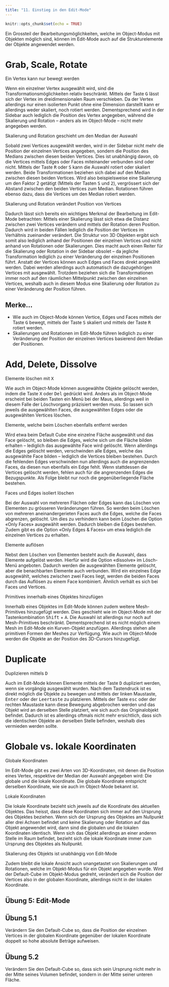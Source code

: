 ```yaml
---
title: "11.	Einstieg in den Edit-Mode"
---
```


```r
knitr::opts_chunk$set(echo = TRUE)
```

Ein Grossteil der Bearbeitungsmöglichkeiten, welche im Object-Modus mit Objekten möglich sind, können im Edit-Mode auch auf die Strukturelemente der Objekte angewendet werden.

# Grab, Scale, Rotate

<div class="marginnote"> Ein Vertex kann nur bewegt werden </div>

Wenn ein einzelner Vertex ausgewählt wird, sind die Transformationsmöglichkeiten relativ beschränkt. Mittels der Taste <kbd>G</kbd> lässt sich der Vertex im dreidimensionalen Raum verschieben. Da der Vertex allerdings nur einen isolierten Punkt ohne eine Dimension darstellt kann er allerdings weder skaliert, noch rotiert werden. Dementsprechend wird in der Sidebar auch lediglich die Position des Vertex angegeben, während die Skalierung und Rotation – anders als im Object-Mode – nicht mehr angegeben werden.

<div class="marginnote"> Skalierung und Rotation geschieht um den Median der Auswahl </div>

Sobald zwei Vertices ausgewählt werden, wird in der Sidebar nicht mehr die Position der einzelnen Vertices angegeben, sondern die Position des Medians zwischen diesen beiden Vertices. Dies ist unabhängig davon, ob die Vertices mittels Edges oder Faces miteinander verbunden sind oder nicht. Mittels der Taste <kbd>R</kbd> oder <kbd>S</kbd> kann die Auswahl rotiert oder skaliert werden. Beide Transformationen beziehen sich dabei auf den Median zwischen diesen beiden Vertices. Wird also beispielsweise eine Skalierung um den Faktor 2 getätigt (Mittels der Tasten <kbd>S</kbd> und <kbd>2</kbd>), vergrössert sich der Abstand zwischen den beiden Vertices zum Median. Rotationen führen ebenso dazu, dass die Vertices um den Median rotiert werden.

<div class="marginnote"> Skalierung und Rotation verändert Position von Vertices </div>

Dadurch lässt sich bereits ein wichtiges Merkmal der Bearbeitung im Edit-Mode betrachten: Mittels einer Skalierung lässt sich etwa die Distanz zwischen zwei Vertices verändern und mittels der Rotation deren Position. Dadurch wird in beiden Fällen lediglich die Position der Vertices im Verhältnis zueinander verändert. Die Struktur von 3D Objekten ergibt sich somit also lediglich anhand der Positionen der einzelnen Vertices und nicht anhand von Rotationen oder Skalierungen. Dies macht auch einen Reiter für die Skalierung oder Rotation in der Sidebar obsolet – da jegliche Transformation lediglich zu einer Veränderung der einzelnen Positionen führt.
Anstatt der Vertices können auch Edges und Faces direkt angewählt werden. Dabei werden allerdings auch automatisch die dazugehörigen Vertices mit ausgewählt. Trotzdem beziehen sich die Transformationen immer noch auf den räumlichen Mittelpunkt zwischen den einzelnen Vertices, weshalb auch in diesem Modus eine Skalierung oder Rotation zu einer Veränderung der Position führen.
 
::: {.remember  data-latex="{remember}"}

# Merke…

*   Wie auch im Object-Mode können Vertice, Edges und Faces mittels der Taste <kbd>G</kbd> bewegt, mittels der Taste <kbd>S</kbd> skaliert und mittels der Taste <kbd>R</kbd> rotiert werden. 
*   Skalierungen und Rotationen im Edit-Mode führen lediglich zu einer Veränderung der Position der einzelnen Vertices basierend dem Median der Positionen.

:::
 
# Add, Delete, Dissolve

<div class="marginnote"> Elemente löschen mit <kbd>X</kbd> </div>

Wie auch im Object-Mode können ausgewählte Objekte gelöscht werden, indem die Taste <kbd>X</kbd> oder <kbd>Del</kbd> gedrückt wird. Anders als im Object-Mode erscheint bei beiden Tasten ein Menü bei der Maus, allerdings weil in diesem Falle der Löschvorgang präzisiert werden muss. So lassen sich jeweils die ausgewählten Faces, die ausgewählten Edges oder die ausgewählten Vertices löschen.

<div class="marginnote"> Elemente, welche beim Löschen ebenfalls entfernt werden </div>

Wird etwa beim Default Cube eine einzelne Fläche ausgewählt und das Face gelöscht, so bleiben die Edges, welche sich um die Fläche bilden erhalten – lediglich das ausgewählte Face wird gelöscht. Wenn allerdings die Edges gelöscht werden, verschwinden alle Edges, welche das ausgewählte Face bilden – lediglich die Vertices bleiben bestehen. Durch die fehlenden Edges verschwinden nun allerdings auch die angrenzenden Faces, da diesen nun ebenfalls ein Edge fehlt. Wenn stattdessen die Vertices gelöscht werden, fehlen auch für die angrenzenden Edges die Bezugspunkte. Als Folge bleibt nur noch die gegenüberliegende Fläche bestehen.

<div class="marginnote"> Faces und Edges isoliert löschen </div>

Bei der Auswahl von mehreren Flächen oder Edges kann das Löschen von Elementen zu grösseren Veränderungen führen. So werden beim Löschen von mehreren aneinandergerieten Faces auch die Edges, welche die Faces abgrenzen, gelöscht. Um dies zu verhindern kann beim Löschen die Option «Only Faces» ausgewählt werden. Dadurch bleiben die Edges bestehen. Zudem gibt es die Option «Only Edges & Faces» um etwa lediglich die einzelnen Vertices zu erhalten.

<div class="marginnote"> Elemente auflösen </div>

Nebst dem Löschen von Elementen besteht auch die Auswahl, dass Elemente aufgelöst werden. Hierfür wird die Option «dissolve» im Lösch-Menü angeboten. Dadurch werden die ausgewählten Elemente gelöscht, aber die benachbarten Elemente auch verbunden. Wird ein einzelnes Edge ausgewählt, welches zwischen zwei Faces liegt, werden die beiden Faces durch das Auflösen zu einem Face kombiniert. Ähnlich verhält es sich bei Faces und Vertices.

<div class="marginnote"> Primitives innerhalb eines Objektes hinzufügen </div>

Innerhalb eines Objektes im Edit-Mode können zudem weitere Mesh-Primitives hinzugefügt werden. Dies geschieht wie im Object-Mode mit der Tastenkombination <kbd>Shift</kbd> + <kbd>A</kbd>. Die Auswahl ist allerdings nur noch auf Mesh-Primitives beschränkt. Dementsprechend ist es nicht möglich einem Mesh im Edit-Mode ein Kurven-Objekt anzufügen. Allerdings stehen alle primitiven Formen der Meshes zur Verfügung. Wie auch im Object-Mode werden die Objekte an der Position des 3D-Cursors hinzugefügt.

# Duplicate

<div class="marginnote"> Duplizieren mittels <kbd>D</kbd> </div>

Auch im Edit-Mode können Elemente mittels der Taste <kbd>D</kbd> dupliziert werden, wenn sie vorgängig ausgewählt wurden. Nach dem Tastendruck ist es direkt möglich die Objekte zu bewegen und mittels der linken Maustaste, <kbd>Enter</kbd> oder der <kbd>Leertaste</kbd> zu platzieren. Mittels der Taste <kbd>esc</kbd> oder der rechten Maustaste kann diese Bewegung abgebrochen werden und das Objekt wird an derselben Stelle platziert, wie sich auch das Originalobjekt befindet. Dadurch ist es allerdings oftmals nicht mehr ersichtlich, dass sich die identischen Objekte an derselben Stelle befinden, weshalb dies vermieden werden sollte.

# Globale vs. lokale Koordinaten

<div class="marginnote"> Globale Koordinaten </div>

Im Edit-Mode gibt es zwei Arten von 3D-Koordinaten, mit denen die Position eines Vertex, respektive der Median der Auswahl angegeben wird: Die globale und die lokale Koordinate. Die globale Koordinate entspricht derselben Koordinate, wie sie auch im Object-Mode bekannt ist.

<div class="marginnote"> Lokale Koordinaten </div>

Die lokale Koordinate bezieht sich jeweils auf die Koordinate des aktuellen Objektes. Das heisst, dass diese Koordinaten sich immer auf den Ursprung des Objektes beziehen. Wenn sich der Ursprung des Objektes am Nullpunkt aller drei Achsen befindet und keine Skalierung oder Rotation auf das Objekt angewendet wird, dann sind die globalen und die lokalen Koordinaten identisch. Wenn sich das Objekt allerdings an einer anderen Stelle im Raum befindet, bezieht sich die lokale Koordinate immer zum Ursprung des Objektes als Nullpunkt.

<div class="marginnote"> Skalierung des Objekts ist unabhängig von Edit-Mode </div>

Zudem bleibt die lokale Ansicht auch unangetastet von Skalierungen und Rotationen, welche im Objekt-Modus für ein Objekt angegeben wurde. Wird der Default-Cube im Objekt-Modus gedreht, verändert sich die Position der Vertices also in der globalen Koordinate, allerdings nicht in der lokalen Koordinate.

::: {.exercise  data-latex="{exercise}"}

# Übung 5: Edit-Mode

## Übung 5.1 

Verändern Sie den Default-Cube so, dass die Position der einzelnen Vertices in der globalen Koordinate gegenüber der lokalen Koordinate doppelt so hohe absolute Beträge aufweisen.

## Übung 5.2 

Verändern Sie den Default-Cube so, dass sich sein Ursprung nicht mehr in der Mitte seines Volumen befindet, sondern in der Mitte seiner unteren Fläche.

:::